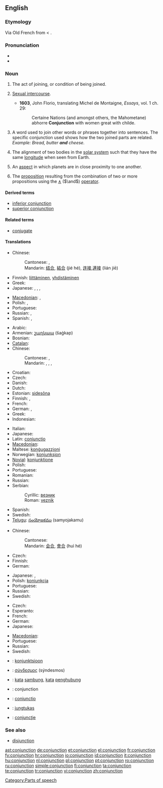 ==English==
{{wikipedia}}

===Etymology===
Via Old French from {{etyl|la}} {{term|coniunctio|coniūnctiō|joining}} < {{term|coniungere||to join}}.

===Pronunciation===
* {{audio|en-us-conjunction.ogg|Audio (US)}}
* {{rhymes|ʌŋkʃən}}

===Noun===
{{en-noun}}

# The act of joining, or condition of being joined.
# {{obsolete}} [[sexual intercourse|Sexual intercourse]].
#* '''1603''', John Florio, translating Michel de Montaigne, ''Essays'', vol. 1 ch. 29:
#*: Certaine Nations (and amongst others, the Mahometane) abhorre '''Conjunction''' with women great with childe.
# {{grammar}} A word used to join other words or phrases together into sentences. The specific conjunction used shows how the two joined parts are related. ''Example: Bread, butter '''and''' cheese.''
# {{astronomy}} The alignment of two bodies in the [[solar system]] such that they have the same [[longitude]] when seen from Earth.
# {{astrology}} An [[aspect]] in which planets are in close proximity to one another.
# {{context|logic}} The [[proposition]] resulting from the combination of two or more propositions using the [[∧]] (<math>\and</math>) [[operator]].

====Derived terms====
* [[inferior conjunction]]
* [[superior conjunction]]

====Related terms====
* [[conjugate]]

====Translations====

{{trans-top|act of joining or being joined}}
* Chinese:
*: Cantonese: {{tø|yue|結合|tr=git3 hap6|sc=Hani|xs=Cantonese}}, {{tø|yue|連接|tr=lin4 zip3|sc=Hani|xs=Cantonese}}
*: Mandarin: [[结合]], [[結合]] (jié hé), [[连接]],[[連接]] (lián jiē)
* Finnish: [[liittäminen]], [[yhdistäminen]]
* Greek: {{t|el|σύνδεση|f|sc=Grek}}
* Japanese: {{t-|ja|結合|tr=ketsugō|sc=Jpan}}, {{t|ja|接合|tr=setsugō|sc=Jpan}}, {{t|ja|接続|tr=setsuzoku|sc=Jpan}}, {{t-|ja|連接|tr=rensetsu|sc=Jpan}}
{{trans-mid}}
* [[Macedonian]]: {{t|mk|спој|m|tr=spoj|sc=Cyrl|xs=Macedonian}}, {{t|mk|врска|f|tr=v'rska|sc=Cyrl|xs=Macedonian}}
* Polish: {{t|pl|łączenie|n}}, {{t+|pl|połączenie|n}}
* Portuguese: {{t+|pt|conjunção|f}}
* Russian: {{t+|ru|союз|m|tr=sojúz|sc=Cyrl}}, {{t+|ru|связь|f|tr=svjaz’|sc=Cyrl}}
* Spanish: {{t+|es|conjunción|f}}, {{t+|es|unión|f}}
{{trans-bottom}}

{{trans-top|grammar: word used to join words or phrases}}
* Arabic: {{t|ar|حرف عطف|m|tr=Harf `aTf|sc=Arab}}
* Armenian: [[շաղկապ]] (šaġkap)
* Bosnian: {{t-|bs|veznik|m}}
* [[Catalan]]: {{t|ca|conjunció|f}}
* Chinese:
*: Cantonese: {{tø|yue|連接詞|tr=lin4 zip3 ci4|sc=Hani|xs=Cantonese}}, {{tø|yue|連詞|tr=lin4 ci4|sc=Hani|xs=Cantonese}}
*: Mandarin: {{t|cmn|連接詞|sc=Hani|xs=Mandarin}},  {{t|cmn|连接词|tr=liánjiēcí|sc=Hani|xs=Mandarin}},  {{t|cmn|連詞|sc=Hani|xs=Mandarin}},  {{t|cmn|连词|tr=liáncí|sc=Hani|xs=Mandarin}}
* Croatian: {{t-|hr|veznik|m}}
* Czech: {{t-|cs|spojka|f}}
* Danish: {{t+|da|bindeord}}
* Dutch: {{t+|nl|voegwoord|n}}
* Estonian: [[sidesõna]]
* Finnish: {{t+|fi|konjunktio}}, {{t+|fi|sidesana}}
* French: {{t+|fr|conjonction|f}}
* German: {{t+|de|Konjunktion|f}}, {{t+|de|Bindewort|n}}
* Greek: {{t+|el|σύνδεσμος|m|sc=Grek}}
* Indonesian: {{t-|id|kata penghubung|xs=Indonesian}}
{{trans-mid}}
* Italian: {{t+|it|congiunzione|f}}
* Japanese: {{t+|ja|接続詞|tr=setsuzokushi|sc=Jpan}}
* Latin: [[coniunctio]] {{f}}
* [[Macedonian]]: {{t|mk|сврзник|m|tr=sv'rznik|sc=Cyrl|xs=Macedonian}}
* Maltese: [[konġugazzjoni]]
* Norwegian: [[konjunksjon]] {{m}}
* [[Novial]]: [[konjunktione]]
* Polish: {{t+|pl|spójnik|m}}
* Portuguese: {{t+|pt|conjunção|f}}
* Romanian: {{t+|ro|conjuncţie|f}}
* Russian: {{t+|ru|союз|m|tr=sojúz|sc=Cyrl}}
* Serbian:
*: Cyrillic: [[везник]] {{m}}
*: Roman: [[veznik#Serbian|veznik]] {{m}}
* Spanish: {{t+|es|conjunción|f}}
* Swedish: {{t+|sv|konjunktion|c}}
* [[Telugu]]: [[సంయోజకము]] (samyojakamu)
{{trans-bottom}}

{{trans-top|astronomy: alignment of two bodies in the solar system such that they have the same longitude when seen from Earth}}
* Chinese:
*: Cantonese: {{tø|yue|會合|tr=wui6 hap6|sc=Hani|xs=Cantonese}}
*: Mandarin: [[会合]], [[會合]] (huì hé)
* Czech: {{t-|cs|konjunkce}}
* Finnish: {{t+|fi|konjunktio}}
* German: {{t+|de|Konjunktion|f}}
{{trans-mid}}
* Japanese: {{t-|ja|会合|tr=kaigō|sc=Jpan}}, {{t+|ja|合|tr=gō|sc=Jpan}}
* Polish: [[koniunkcja]] {{f}}
* Portuguese: {{t+|pt|conjunção|f}}
* Russian: {{t+|ru|конъюнкция|f|tr=konjúnkcija|sc=Cyrl}}
* Swedish: {{t+|sv|konjunktion|c}}
{{trans-bottom}}

{{trans-top|logic: proposition resulting from the combination of two or more propositions using the and operator}}
* Czech: {{t-|cs|konjunkce|f}}
* Esperanto: {{t|eo|konjunkcio|xs=Esperanto}}
* French: {{t+|fr|conjonction|f}}
* German: {{t+|de|Konjunktion|f}}
* Japanese: {{t-|ja|連接|tr=rensetsu|sc=Jpan}}
{{trans-mid}}
* [[Macedonian]]: {{t|mk|конјункција|f|tr=konjúnkcija|sc=Cyrl|xs=Macedonian}}
* Portuguese: {{t+|pt|conjunção|f}}
* Russian: {{t|ru|конъюнкция|f|tr=konjúnkcija|sc=Cyrl}}
* Swedish: {{t+|sv|konjunktion|c}}
{{trans-bottom}}

{{checktrans-top}}
* {{ttbc|Estonian}}: [[konjunktsioon]]
* {{ttbc|Ancient Greek}}: [[σύνδεσμος]] (sýndesmos) {{m}}
* {{ttbc|Indonesian}}: [[kata]] [[sambung]], [[kata]] [[hubung|penghubung]]
* {{ttbc|Interlingua}}: conjunction
* {{ttbc|Latin}}: [[coniunctio]] {{f}}
* {{ttbc|Lithuanian}}: [[jungtukas]] {{m}}
* {{ttbc|Romanian}}: [[conjuncţie]] {{f}}
{{trans-bottom}}

===See also===
* [[disjunction]]

[[Category:Parts of speech]]

[[ast:conjunction]]
[[de:conjunction]]
[[et:conjunction]]
[[el:conjunction]]
[[fr:conjunction]]
[[fy:conjunction]]
[[hr:conjunction]]
[[io:conjunction]]
[[id:conjunction]]
[[it:conjunction]]
[[hu:conjunction]]
[[nl:conjunction]]
[[pl:conjunction]]
[[pt:conjunction]]
[[ro:conjunction]]
[[ru:conjunction]]
[[simple:conjunction]]
[[fi:conjunction]]
[[ta:conjunction]]
[[te:conjunction]]
[[tr:conjunction]]
[[vi:conjunction]]
[[zh:conjunction]]